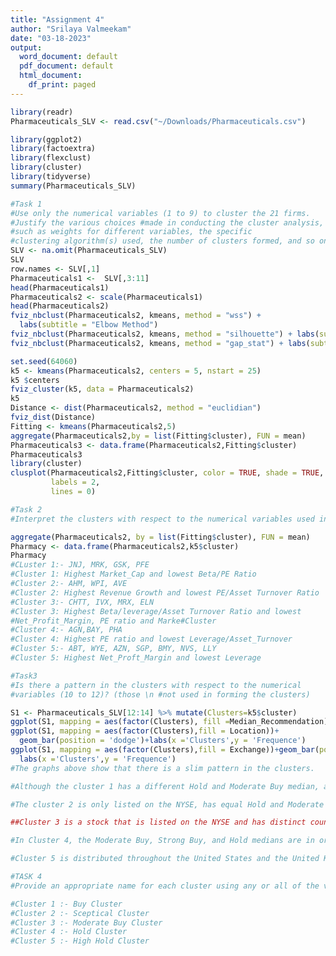 ```yaml
---
title: "Assignment 4"
author: "Srilaya Valmeekam"
date: "03-18-2023"
output:
  word_document: default
  pdf_document: default
  html_document:
    df_print: paged
---
```


```r
library(readr)
Pharmaceuticals_SLV <- read.csv("~/Downloads/Pharmaceuticals.csv")
```

```r
library(ggplot2)
library(factoextra)
library(flexclust)
library(cluster)
library(tidyverse)
summary(Pharmaceuticals_SLV)

#Task 1
#Use only the numerical variables (1 to 9) to cluster the 21 firms. 
#Justify the various choices #made in conducting the cluster analysis, 
#such as weights for different variables, the specific 
#clustering algorithm(s) used, the number of clusters formed, and so on. 
SLV <- na.omit(Pharmaceuticals_SLV)
SLV
row.names <- SLV[,1]
Pharmaceuticals1 <-  SLV[,3:11]
head(Pharmaceuticals1)
Pharmaceuticals2 <- scale(Pharmaceuticals1)
head(Pharmaceuticals2)
fviz_nbclust(Pharmaceuticals2, kmeans, method = "wss") +
  labs(subtitle = "Elbow Method")
fviz_nbclust(Pharmaceuticals2, kmeans, method = "silhouette") + labs(subtitle = "Silhouette Method")
fviz_nbclust(Pharmaceuticals2, kmeans, method = "gap_stat") + labs(subtitle = "Gap Stat Method")
```
```r
set.seed(64060)
k5 <- kmeans(Pharmaceuticals2, centers = 5, nstart = 25)
k5 $centers
fviz_cluster(k5, data = Pharmaceuticals2)
k5
Distance <- dist(Pharmaceuticals2, method = "euclidian")
fviz_dist(Distance)
Fitting <- kmeans(Pharmaceuticals2,5)
aggregate(Pharmaceuticals2,by = list(Fitting$cluster), FUN = mean)
Pharmaceuticals3 <- data.frame(Pharmaceuticals2,Fitting$cluster)
Pharmaceuticals3
library(cluster)
clusplot(Pharmaceuticals2,Fitting$cluster, color = TRUE, shade = TRUE, 
         labels = 2,
         lines = 0)
```


```r
#Task 2
#Interpret the clusters with respect to the numerical variables used in forming the clusters.

aggregate(Pharmaceuticals2, by = list(Fitting$cluster), FUN = mean)
Pharmacy <- data.frame(Pharmaceuticals2,k5$cluster)
Pharmacy
#CLuster 1:- JNJ, MRK, GSK, PFE
#Cluster 1: Highest Market_Cap and lowest Beta/PE Ratio
#Cluster 2:- AHM, WPI, AVE
#Cluster 2: Highest Revenue Growth and lowest PE/Asset Turnover Ratio
#Cluster 3:- CHTT, IVX, MRX, ELN
#Cluster 3: Highest Beta/leverage/Asset Turnover Ratio and lowest 
#Net_Profit_Margin, PE ratio and Marke#Cluster
#Cluster 4:- AGN,BAY, PHA
#Cluster 4: Highest PE ratio and lowest Leverage/Asset_Turnover
#Cluster 5:- ABT, WYE, AZN, SGP, BMY, NVS, LLY
#Cluster 5: Highest Net_Proft_Margin and lowest Leverage
```


```r
#Task3
#Is there a pattern in the clusters with respect to the numerical 
#variables (10 to 12)? (those \n #not used in forming the clusters)

S1 <- Pharmaceuticals_SLV[12:14] %>% mutate(Clusters=k5$cluster)
ggplot(S1, mapping = aes(factor(Clusters), fill =Median_Recommendation))+geom_bar(position='dodge')+labs(x ='Clusters',y ='Frequence')
ggplot(S1, mapping = aes(factor(Clusters),fill = Location))+
  geom_bar(position = 'dodge')+labs(x ='Clusters',y = 'Frequence')
ggplot(S1, mapping = aes(factor(Clusters),fill = Exchange))+geom_bar(position = 'dodge')+
  labs(x ='Clusters',y = 'Frequence')
#The graphs above show that there is a slim pattern in the clusters.

#Although the cluster 1 has a different Hold and Moderate Buy median, a different count from the US and Germany, and a different country count, the firms are evenly divided among AMEX,NASDAQ and NYSE.

#The cluster 2 is only listed on the NYSE, has equal Hold and Moderate Buy medians, and is evenly divided across the US and Canada.

##Cluster 3 is a stock that is listed on the NYSE and has distinct counts for France, Ireland, and the US in addition to equal Moderate Buy and Sell medians.

#In Cluster 4, the Moderate Buy, Strong Buy, and Hold medians are in order of greatest to lowest. They are listed on the NYSE and originated from the US, the UK, and Switzerland.

#Cluster 5 is distributed throughout the United States and the United Kingdom, has the same hold and moderate buy medians, and is also listed on the NYSE.
```


```r
#TASK 4
#Provide an appropriate name for each cluster using any or all of the variables in the dataset. 

#Cluster 1 :- Buy Cluster
#Cluster 2 :- Sceptical Cluster
#Cluster 3 :- Moderate Buy Cluster
#Cluster 4 :- Hold Cluster
#Cluster 5 :- High Hold Cluster 
```
